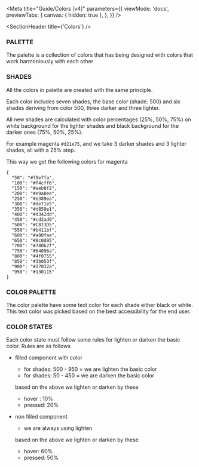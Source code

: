 
<Meta
  title="Guide/Colors [v4]"
  parameters={{
    viewMode: 'docs',
    previewTabs: {
      canvas: { hidden: true },
    },
  }}
/>

<SectionHeader title={'Colors'} />

### PALETTE

The palette is a collection of colors that has being designed with colors that work harmoniously with each other

### SHADES

All the colors in palette are created with the same principle.

Each color includes seven shades, the base color (shade: 500) and six shades deriving from color 500,
three darker and three lighter.

All new shades are calculated with color percentages (25%, 50%, 75%) on white background for the lighter shades and black background for the darker ones (75%, 50%, 25%).

For example magenta `#d21e75`, and we take 3 darker shades and 3 lighter shades, all with a 25% step.

This way we get the following colors for magenta

```
{
  "50": "#f9e7fa",
  "100": "#f4cff6",
  "150": "#eeb8f2",
  "200": "#e9a0ee",
  "250": "#e389ea",
  "300": "#de71e5",
  "350": "#d859e1",
  "400": "#d342dd",
  "450": "#cd2ad9",
  "500": "#C813D5",
  "550": "#b411bf",
  "600": "#a00faa",
  "650": "#8c0d95",
  "700": "#780b7f",
  "750": "#64096a",
  "800": "#4f0755",
  "850": "#3b053f",
  "900": "#27032a",
  "950": "#130115"
}
```

### COLOR PALETTE

The color palette have some text color for each shade either black or white. This text color was picked based on the best accessibility for the end user.

<ThemeWrapper>
  <PaletteShowcase />
</ThemeWrapper>

### COLOR STATES

Each color state must follow some rules for lighten or darken the basic color. Rules are as follows

- filled component with color

  - for shades: 500 - 950 = we are lighten the basic color
  - for shades: 50 - 450 = we are darken the basic color

  based on the above we lighten or darken by these

  - hover : 10%
  - pressed: 20%

- non filled component

  - we are always using lighten

  based on the above we lighten or darken by these

  - hover: 60%
  - pressed: 50%
